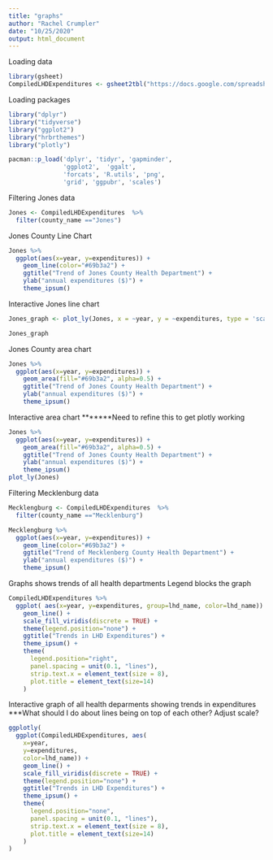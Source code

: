 ```yaml
---
title: "graphs"
author: "Rachel Crumpler"
date: "10/25/2020"
output: html_document
---
```

Loading data
```r
library(gsheet)
CompiledLHDExpenditures <- gsheet2tbl("https://docs.google.com/spreadsheets/d/1Zc10pam92Y1218F90eXn9ri7-a4GQI1vhzING33nNSI/edit#gid=0")
```

Loading packages
```r
library("dplyr")
library("tidyverse")
library("ggplot2")
library("hrbrthemes")
library("plotly")
```


```r
pacman::p_load('dplyr', 'tidyr', 'gapminder',
               'ggplot2',  'ggalt',
               'forcats', 'R.utils', 'png', 
               'grid', 'ggpubr', 'scales')
```


Filtering Jones data
```r
Jones <- CompiledLHDExpenditures  %>%
  filter(county_name =="Jones")
```

Jones County Line Chart
```r
Jones %>%
  ggplot(aes(x=year, y=expenditures)) +
    geom_line(color="#69b3a2") +
    ggtitle("Trend of Jones County Health Department") +
    ylab("annual expenditures ($)") +
    theme_ipsum()
```

Interactive Jones line chart
```r
Jones_graph <- plot_ly(Jones, x = ~year, y = ~expenditures, type = 'scatter', mode = 'lines')

Jones_graph
```


Jones County area chart
```r
Jones %>%
  ggplot(aes(x=year, y=expenditures)) +
    geom_area(fill="#69b3a2", alpha=0.5) +
    ggtitle("Trend of Jones County Health Department") +
    ylab("annual expenditures ($)") +
    theme_ipsum()
```

Interactive area chart
*******Need to refine this to get plotly working
```r
Jones %>%
  ggplot(aes(x=year, y=expenditures)) +
    geom_area(fill="#69b3a2", alpha=0.5) +
    ggtitle("Trend of Jones County Health Department") +
    ylab("annual expenditures ($)") +
    theme_ipsum()
plot_ly(Jones)
```


Filtering Mecklenburg data
```r
Mecklengburg <- CompiledLHDExpenditures  %>%
  filter(county_name =="Mecklenburg")
```


```r
Mecklengburg %>%
  ggplot(aes(x=year, y=expenditures)) +
    geom_line(color="#69b3a2") +
    ggtitle("Trend of Mecklenberg County Health Department") +
    ylab("annual expenditures ($)") +
    theme_ipsum()
```


Graphs shows trends of all health departments
Legend blocks the graph
```r
CompiledLHDExpenditures %>%
  ggplot( aes(x=year, y=expenditures, group=lhd_name, color=lhd_name)) +
    geom_line() +
    scale_fill_viridis(discrete = TRUE) +
    theme(legend.position="none") +
    ggtitle("Trends in LHD Expenditures") +
    theme_ipsum() +
    theme(
      legend.position="right",
      panel.spacing = unit(0.1, "lines"),
      strip.text.x = element_text(size = 8),
      plot.title = element_text(size=14)
    )
```

Interactive graph of all health deparments showing trends in expenditures
***What should I do about lines being on top of each other? Adjust scale?

```r
ggplotly(
  ggplot(CompiledLHDExpenditures, aes(
    x=year, 
    y=expenditures, 
    color=lhd_name)) +
    geom_line() +
    scale_fill_viridis(discrete = TRUE) +
    theme(legend.position="none") +
    ggtitle("Trends in LHD Expenditures") +
    theme_ipsum() +
    theme(
      legend.position="none",
      panel.spacing = unit(0.1, "lines"),
      strip.text.x = element_text(size = 8),
      plot.title = element_text(size=14)
    )
)
```

